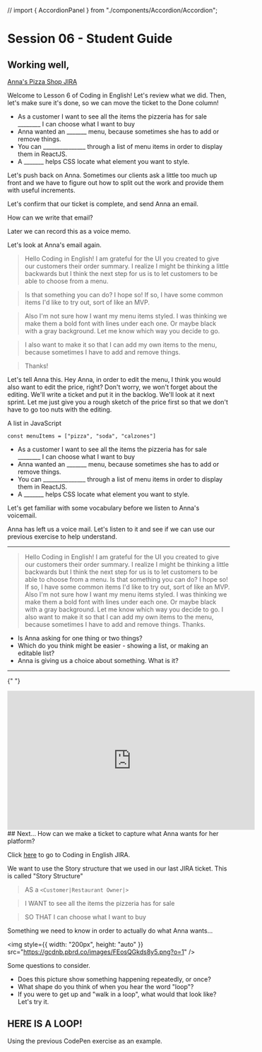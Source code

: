 // import { AccordionPanel } from "./components/Accordion/Accordion";


# Session 06 - Student Guide

## Working well, 

[Anna's Pizza Shop JIRA](https://codinginenglish.atlassian.net/jira/your-work)

Welcome to Lesson 6 of Coding in English! Let's review what we did. Then, let's make sure it's done, so we can move the ticket to the Done column!

<AccordionPanel title="[00] TODO: Warm up">

- As a customer I want to see all the items the pizzeria has for sale ________ I can choose what I want to buy
- Anna wanted an _______ menu, because sometimes she has to add or remove things.
- You can _______________ through a list of menu items in order to display them in ReactJS. 
- A _______ helps CSS locate what element you want to style.


</AccordionPanel>

<AccordionPanel title="[02] Push back on Anna">

Let's push back on Anna. Sometimes our clients ask a little too much up front and we have to figure out how to split out the work
and provide them with useful increments.

Let's confirm that our ticket is complete, and send Anna an email.

How can we write that email?

Later we can record this as a voice memo.

Let's look at Anna's email again.

> Hello Coding in English! I am grateful for the UI you created to give our customers their order summary.
> I realize I might be thinking a little backwards but I think the next step for us is to let customers to be able to choose from a menu.

> Is that something you can do? I hope so! If so, I have some common items I'd like to try out, sort of like an MVP.

> Also I'm not sure how I want my menu items styled. I was thinking we make them a bold font with lines under each one.
> Or maybe black with a gray background. Let me know which way you decide to go.

> I also want to make it so that I can add my own items to the menu, because sometimes I have to add and remove things.


> Thanks!


Let's tell Anna this. Hey Anna, in order to edit the menu, I think you would also want to edit the price, right?
Don't worry, we won't forget about the editing. We'll write a ticket and put it in the backlog. We'll look at
it next sprint.
Let me just give you a rough sketch of the price first so that we don't have to go too nuts with the editing.

</AccordionPanel>


<AccordionPanel title="[02] In order to add prices, we need to talk about lists and objects">


A list in JavaScript

```
const menuItems = ["pizza", "soda", "calzones"]
```

</AccordionPanel>




<AccordionPanel title="[01] Lesson 05 Review">

- As a customer I want to see all the items the pizzeria has for sale ________ I can choose what I want to buy
- Anna wanted an _______ menu, because sometimes she has to add or remove things.
- You can _______________ through a list of menu items in order to display them in ReactJS. 
- A _______ helps CSS locate what element you want to style.

</AccordionPanel>


<AccordionPanel title="[02.01] Before we listen to a Voicemail from Anna...">
  Let's get familiar with some vocabulary before we listen to Anna's voicemail.
  <FillInBlanks
    questionAnswer={[
      {
        question: "When you walk _________, you can crash into a wall!",
        answer: "backwards",
      },
      {
        question:
          "The CSS property that changes the _________ color is `background-color`.",
        answer: "background",
      },
      {
        question:
          "It's common to use a _________ font style when something is important.",
        answer: "bold",
      },
      {
        question:
          "We say ____ __ to express necessity, that we need to do something. For example, I _____ __ eat in order to live!.",
        answer: "have to",
      },
      {
        question:
          "The ________ on a menu are all the options that a customer can pick from.",
        answer: "items",
      },
    ]}
  />
</AccordionPanel>

<AccordionPanel title="[02.02]  Anna left us a VM">

Anna has left us a voice mail. Let's listen to it and see if we can use our previous exercise to help understand.

---

> Hello Coding in English! I am grateful for the UI you created to give our customers their order summary.
> I realize I might be thinking a little backwards but I think the next step for us is to let customers to be able to choose from a menu.
> Is that something you can do? I hope so! If so, I have some common items I'd like to try out, sort of like an MVP.
> Also I'm not sure how I want my menu items styled. I was thinking we make them a bold font with lines under each one. Or maybe black with a gray background. Let me know which way you decide to go.
> I also want to make it so that I can add my own items to the menu, because sometimes I have to add and remove things. Thanks.

- Is Anna asking for one thing or two things?
- Which do you think might be easier - showing a list, or making an editable list?
- Anna is giving us a choice about something. What is it?

---

{" "}

<iframe
  width="560"
  height="315"
  src="https://www.youtube-nocookie.com/embed/VByON3rVQwk?si=zqv1SDBjo0MWmkwZ"
  title="YouTube video player"
  frameborder="0"
  allow="accelerometer; autoplay; clipboard-write; encrypted-media; gyroscope; picture-in-picture; web-share"
  allowfullscreen
></iframe>

</AccordionPanel>
## Next...

<AccordionPanel title="[03] Handling Anna's Requirement">
  How can we make a ticket to capture what Anna wants for her platform?



Click [here](https://codinginenglish.atlassian.net/jira/software/projects/APS/boards/1) to go to Coding in English JIRA.



We want to use the Story structure that we used in our last JIRA ticket. This is called "Story Structure"

> 

> AS a `<Customer|Restaurant Owner|>`

> I WANT to see all the items the pizzeria has for sale

> SO THAT I can choose what I want to buy


</AccordionPanel>

Something we need to know in order to actually do what Anna wants...

<AccordionPanel title="[04] What is a loop (or map) and how does it work?">

<img
  style={{ width: "200px", height: "auto" }}
  src="https://gcdnb.pbrd.co/images/FEosQGkds8y5.png?o=1"
/>

Some questions to consider.

- Does this picture show something happening repeatedly, or once?
- What shape do you think of when you hear the word "loop"?
- If you were to get up and "walk in a loop", what would that look like? Let's try it.

## HERE IS A LOOP!

<CodePenEmbed codePenLink="https://codepen.io/vengelmann/embed/KKJqNdB?default-tab=js&editable=true" />

</AccordionPanel>


<AccordionPanel title="[05] Let's create Anna's Pizza Shop's menu...">


Using the previous CodePen exercise as an example.


<CodePenEmbed codePenLink="https://codepen.io/vengelmann/embed/WNPjEjE?default-tab=js&editable=true" />
</AccordionPanel>


<AccordionPanel title="Previous doc">
  <GoogleDoc googleDocLink="https://docs.google.com/document/d/e/2PACX-1vRbyWm5h3YJfLUx1gzN1CnMZ3R93sq6gmEe2OHPyyy6qaHEy1bYx604B_NOvJmXtAqtv5tsbOXEz-a7/pub?embedded=true" />
</AccordionPanel>
